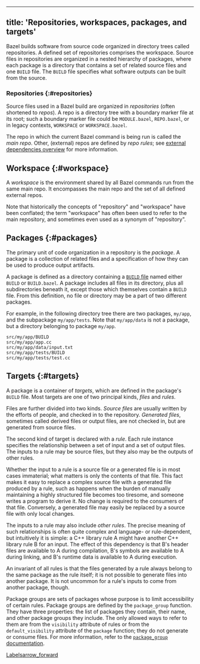
---
title: 'Repositories, workspaces, packages, and targets'
---



Bazel builds software from source code organized in directory trees called
repositories. A defined set of repositories comprises the workspace. Source
files in repositories are organized in a nested hierarchy of packages, where
each package is a directory that contains a set of related source files and one
`BUILD` file. The `BUILD` file specifies what software outputs can be built from
the source.

### Repositories {:#repositories}

Source files used in a Bazel build are organized in _repositories_ (often
shortened to _repos_). A repo is a directory tree with a boundary marker file at
its root; such a boundary marker file could be `MODULE.bazel`, `REPO.bazel`, or
in legacy contexts, `WORKSPACE` or `WORKSPACE.bazel`.

The repo in which the current Bazel command is being run is called the _main
repo_. Other, (external) repos are defined by _repo rules_; see [external
dependencies overview](/external/overview) for more information.

## Workspace {:#workspace}

A _workspace_ is the environment shared by all Bazel commands run from the same
main repo. It encompasses the main repo and the set of all defined external
repos.

Note that historically the concepts of "repository" and "workspace" have been
conflated; the term "workspace" has often been used to refer to the main
repository, and sometimes even used as a synonym of "repository".

## Packages {:#packages}

The primary unit of code organization in a repository is the _package_. A
package is a collection of related files and a specification of how they can be
used to produce output artifacts.

A package is defined as a directory containing a
[`BUILD` file](/concepts/build-files) named either `BUILD` or `BUILD.bazel`. A
package includes all files in its directory, plus all subdirectories beneath it,
except those which themselves contain a `BUILD` file. From this definition, no
file or directory may be a part of two different packages.

For example, in the following directory tree there are two packages, `my/app`,
and the subpackage `my/app/tests`. Note that `my/app/data` is not a package, but
a directory belonging to package `my/app`.

```
src/my/app/BUILD
src/my/app/app.cc
src/my/app/data/input.txt
src/my/app/tests/BUILD
src/my/app/tests/test.cc
```

## Targets {:#targets}

A package is a container of _targets_, which are defined in the package's
`BUILD` file. Most targets are one of two principal kinds, _files_ and _rules_.

Files are further divided into two kinds. _Source files_ are usually written by
the efforts of people, and checked in to the repository. _Generated files_,
sometimes called derived files or output files, are not checked in, but are
generated from source files.

The second kind of target is declared with a _rule_. Each rule instance
specifies the relationship between a set of input and a set of output files. The
inputs to a rule may be source files, but they also may be the outputs of other
rules.

Whether the input to a rule is a source file or a generated file is in most
cases immaterial; what matters is only the contents of that file. This fact
makes it easy to replace a complex source file with a generated file produced by
a rule, such as happens when the burden of manually maintaining a highly
structured file becomes too tiresome, and someone writes a program to derive it.
No change is required to the consumers of that file. Conversely, a generated
file may easily be replaced by a source file with only local changes.

The inputs to a rule may also include _other rules_. The precise meaning of such
relationships is often quite complex and language- or rule-dependent, but
intuitively it is simple: a C++ library rule A might have another C++ library
rule B for an input. The effect of this dependency is that B's header files are
available to A during compilation, B's symbols are available to A during
linking, and B's runtime data is available to A during execution.

An invariant of all rules is that the files generated by a rule always belong to
the same package as the rule itself; it is not possible to generate files into
another package. It is not uncommon for a rule's inputs to come from another
package, though.

Package groups are sets of packages whose purpose is to limit accessibility of
certain rules. Package groups are defined by the `package_group` function. They
have three properties: the list of packages they contain, their name, and other
package groups they include. The only allowed ways to refer to them are from the
`visibility` attribute of rules or from the `default_visibility` attribute of
the `package` function; they do not generate or consume files. For more
information, refer to the [`package_group`
documentation](/reference/be/functions#package_group).

<a class="button button-with-icon button-primary" href="/concepts/labels">
  Labels<span class="material-icons icon-after" aria-hidden="true">arrow_forward</span>
</a>
